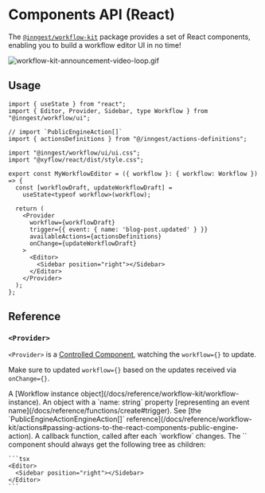 
# Components API (React)

The [`@inngest/workflow-kit`](https://npmjs.com/package/@inngest/workflow-kit) package provides a set of React components, enabling you to build a workflow editor UI in no time!

![workflow-kit-announcement-video-loop.gif](/assets/docs/reference/workflow-kit/workflow-demo.gif)

## Usage

```tsx {{ title: "src/components/my-workflow-editor.ts" }}
import { useState } from "react";
import { Editor, Provider, Sidebar, type Workflow } from "@inngest/workflow/ui";

// import `PublicEngineAction[]`
import { actionsDefinitions } from "@/inngest/actions-definitions";

import "@inngest/workflow/ui/ui.css";
import "@xyflow/react/dist/style.css";

export const MyWorkflowEditor = ({ workflow }: { workflow: Workflow }) => {
  const [workflowDraft, updateWorkflowDraft] =
    useState<typeof workflow>(workflow);

  return (
    <Provider
      workflow={workflowDraft}
      trigger={{ event: { name: 'blog-post.updated' } }}
      availableActions={actionsDefinitions}
      onChange={updateWorkflowDraft}
    >
      <Editor>
        <Sidebar position="right"></Sidebar>
      </Editor>
    </Provider>
  );
};
```


## Reference

### `<Provider>`

<Callout>

`<Provider>` is a [Controlled Component](https://react.dev/learn/sharing-state-between-components#controlled-and-uncontrolled-components), watching the `workflow={}` to update.

Make sure to updated `workflow={}` based on the updates received via `onChange={}`.

</Callout>


<Properties>
  <Property name="workflow" type="Workflow" required>
    A [Workflow instance object](/docs/reference/workflow-kit/workflow-instance).
  </Property>
  <Property name="trigger" type="object" required>
    An object with a `name: string` property [representing an event name](/docs/reference/functions/create#trigger).
  </Property>
  <Property name="availableActions" type="PublicEngineAction[]">
    See [the `PublicEngineActionEngineAction[]` reference](/docs/reference/workflow-kit/actions#passing-actions-to-the-react-components-public-engine-action).
  </Property>
  <Property name="onChange" type="function" required>
    A callback function, called after each `workflow` changes.
  </Property>
  <Property name="{children}" type="React.ReactNode" required>
    The `<Provider>` component should always get the following tree as children:
  </Property>
</Properties>

    ```tsx
    <Editor>
      <Sidebar position="right"></Sidebar>
    </Editor>
    ```